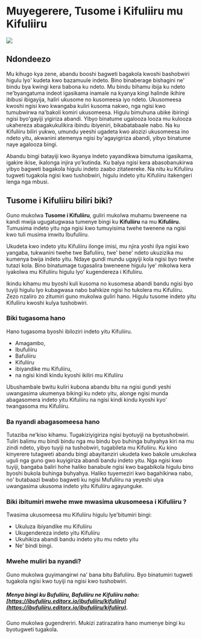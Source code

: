 # Muyegerere, Tusome i Kifuliiru mu Kifuliiru
 
![](.github/DRCongo.png)

## Ndondeezo

Mu kihugo kya zene, abandu booshi bagweti bagakola kwoshi bashobwiri higulu lyo' kudeta kwo bazamuule indeto.
Bino binaberage bishagini ne' bindu bya kwingi kera babona ku ndeto. 
Mu bindu bihamu ibija ku ndeto ne'byangatuma indeot igasikama inamale na kyanya kingi halinde ikihire ibibusi ibigayija, haliri ukusome no kusomeesa iyo ndeto.
Ukusomeesa kwoshi ngisi kwo kwangaba kuliri kusoma nakwo, nga ngisi kwo tumubwirwa na'bakoli komiri ukusomeesa. Higulu bimuhuna ubike ibiringi ngisi byo'gayiji yigiriza abandi.
Yibyo binatume ugalooza looza mu kulooza ukahereza abagakukulikira ibindu ibiyeniri, bikabatabaale nabo. Na ku Kifuliiru biliri yukwo, umundu yeeshi ugadeta kwo alozizi ukusomeesa ino ndeto yitu, akwanini atemenya ngisi by'agayigiriza abandi, yibyo binatume naye agalooza bingi. 

Abandu bingi batayiji kwo ikyanya indeto yayandikwa bimutuma igasikama, igakire ikise, ikalonga injira yo'kutinda. Ku balya ngisi kera abasobanukirwa yibyo bagweti bagakola higulu indeto zaabo zitateereke.
Na nitu ku Kifuliiru tugweti tugakola ngisi kwo tushobwiri, higulu indeto yitu Kifuliiru itakengeri lenga nga mbusi.

## Tusome i Kifuliiru biliri biki?

Guno mukolwa **Tusome i Kifuliiru**, guliri mukolwa muhamu bweneene na kandi mwija ugugatugwasa tumenye bingi ku **Kifuliiru** na mu **Kifuliiru.** 
Tumusima indeto yitu nga ngisi kwo tumuyisima twehe twenene na ngisi kwo tuli musima imwitu Ibufuliiru.

Ukudeta kwo indeto yitu Kifuliiru ilonge imisi, mu njira yoshi ilya ngisi kwo yangaba, tukwanini twehe twe Bafuliiru,
twe' bene' ndeto ukuzizika mu kumenya bwija indeto yitu.
Ndaye gundi mundu ugayiji kola ngisi byo twehe tutazi kola. Bino binatumage tugasalira bweneene higulu lye' mikolwa kera iyakolwa mu Kifuliiru higulu lyo' kugendereza i Kifuliiru.

Ikindu kihamu mu byoshi kuli kusoma no kusomesa abandi bandu ngisi byo tuyiji higulu lyo kubagwasa nabo bahikize ngisi ho tukolera mu Kifuliiru. Zezo nzaliro zo zitumiri guno mukolwa guliri hano. Higulu tusome indeto yitu Kifuliiru kwoshi kulya tushobwiri.

### Biki tugasoma hano
Hano tugasoma byoshi ibiloziri indeto yitu Kifuliiru. 

- Amagambo, 
- Ibufuliiru
- Bafuliiru
- Kifuliiru
- ibiyandike mu Kifuliiru, 
- na ngisi kindi kindu kyoshi ikiliri mu Kifuliiru

Ubushambale bwitu kuliri kubona abandu bitu na ngisi gundi yeshi uwangasima ukumenya bikingi ku ndeto yitu, alonge ngisi munda abagasomera indeto yitu Kifuliiru na ngisi kindi kindu kyoshi kyo' twangasoma mu Kifuliiru.

### Ba nyandi abagasomeesa hano

Tutaziba ne'kiso kihamu. Tugakiziyigiriza ngisi byotuyiji na byotushobwiri. Tuliri balimu mu bindi bindu nga mu bindu byo buhinga buhyahya kiri na mu zindi ndeto, yibyo tuyiji na tushobwiri, tugabileta mu Kifuliiru.
Ku kino kinyerere tutagweti abandu bingi abayitanziri ukudeta kwo bakole umukolwa uguli nga guno gwo kuyigiriza abandi bandu indeto yitu. Nga ngisi kwo tuyiji, bangaba baliri hohe haliko banabule ngisi kwo bagabikola higulu bino byoshi bukola buhinga buhyahya. Haliko tuyemeziri kwo bagahikirwa nabo, no' butabaazi bwabo bagweti ku ngisi Mufuliiru na yeyeshi ulya uwangasima ukusoma indeto yitu Kifuliiru agayunguke.

### Biki ibitumiri mwehe mwe mwasima ukusomeesa i Kifuliiru ?

Twasima ukusomeesa mu Kifuliiru higulu lye'bitumiri bingi: 

- Ukuluza ibiyandike mu Kifuliiru
- Ukugendereza indeto yitu Kifuliiru
- Ukuhikiza abandi bandu indeto yitu mu ndeto yitu
- Ne' bindi bingi.

### Mwehe muliri ba nyandi?

Guno mukolwa guyimangirwi na' bana bitu Bafuliiru. Byo binatumiri tugweti tugakola ngisi kwo tuyiji na ngisi kwo tushobwiri.


##### Menya bingi ku Bufuliiru, Bafuliiru ne Kifuliiru naho:  [https://ibufuliiru.editorx.io/ibufuliiru/kifuliiru](https://ibufuliiru.editorx.io/ibufuliiru/kifuliiru).

Guno mukolwa gugendreriri. Mukizi zatirazatira hano mumenye bingi ku byotugweti tugakola.